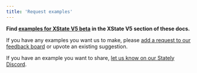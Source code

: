 ```yaml
---
title: 'Request examples'
---
```


**Find [examples for XState V5 beta](/docs/xstate-v5/examples) in the XState V5 section of these docs.**

If you have any examples you want us to make, please [add a request to our feedback board](https://feedback.stately.ai/examples) or upvote an existing suggestion. 

If you have an example you want to share, [let us know on our Stately Discord](https://discord.gg/xstate).

